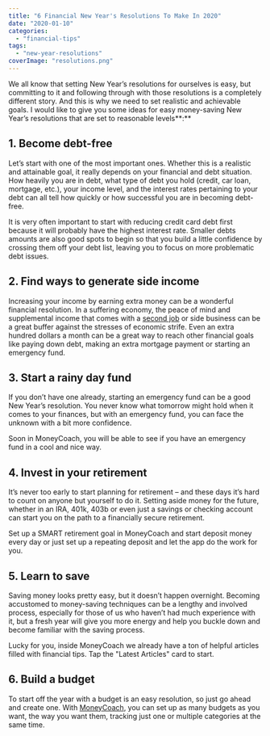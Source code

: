 ```yaml
---
title: "6 Financial New Year's Resolutions To Make In 2020"
date: "2020-01-10"
categories: 
  - "financial-tips"
tags: 
  - "new-year-resolutions"
coverImage: "resolutions.png"
---
```


We all know that setting New Year’s resolutions for ourselves is easy, but committing to it and following through with those resolutions is a completely different story. And this is why we need to set realistic and achievable goals. I would like to give you some ideas for easy money-saving New Year’s resolutions that are set to reasonable levels**:**

## 1\. Become debt-free

Let’s start with one of the most important ones. Whether this is a realistic and attainable goal, it really depends on your financial and debt situation. How heavily you are in debt, what type of debt you hold (credit, car loan, mortgage, etc.), your income level, and the interest rates pertaining to your debt can all tell how quickly or how successful you are in becoming debt-free.

It is very often important to start with reducing credit card debt first because it will probably have the highest interest rate. Smaller debts amounts are also good spots to begin so that you build a little confidence by crossing them off your debt list, leaving you to focus on more problematic debt issues.

## 2\. Find ways to generate side income

Increasing your income by earning extra money can be a wonderful financial resolution. In a suffering economy, the peace of mind and supplemental income that comes with a [second job](http://imperiumapps.com) or side business can be a great buffer against the stresses of economic strife. Even an extra hundred dollars a month can be a great way to reach other financial goals like paying down debt, making an extra mortgage payment or starting an emergency fund.

## 3\. Start a rainy day fund

If you don’t have one already, starting an emergency fund can be a good New Year’s resolution. You never know what tomorrow might hold when it comes to your finances, but with an emergency fund, you can face the unknown with a bit more confidence.

Soon in MoneyCoach, you will be able to see if you have an emergency fund in a cool and nice way.

## 4\. Invest in your retirement

It’s never too early to start planning for retirement – and these days it’s hard to count on anyone but yourself to do it. Setting aside money for the future, whether in an IRA, 401k, 403b or even just a savings or checking account can start you on the path to a financially secure retirement.

Set up a SMART retirement goal in MoneyCoach and start deposit money every day or just set up a repeating deposit and let the app do the work for you.

## 5\. Learn to save

Saving money looks pretty easy, but it doesn’t happen overnight. Becoming accustomed to money-saving techniques can be a lengthy and involved process, especially for those of us who haven’t had much experience with it, but a fresh year will give you more energy and help you buckle down and become familiar with the saving process.

Lucky for you, inside MoneyCoach we already have a ton of helpful articles filled with financial tips. Tap the "Latest Articles" card to start.

## 6\. Build a budget

To start off the year with a budget is an easy resolution, so just go ahead and create one. With [MoneyCoach](https://itunes.apple.com/us/app/moneycoach-budget-planner/id989642198?mt=8), you can set up as many budgets as you want, the way you want them, tracking just one or multiple categories at the same time.
